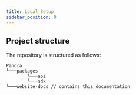 ```yaml
---
title: Local Setup
sidebar_position: 0
---
```


## Project structure

The repository is structured as follows:

```
Panora
└───packages
        └───api
        └───sdk
└───website-docs // contains this documentation
```
